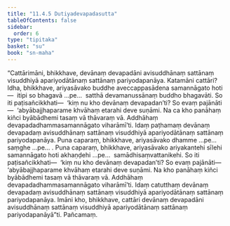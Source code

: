 ```yaml
---
title: "11.4.5 Dutiyadevapadasutta"
tableOfContents: false
sidebar:
  order: 6
type: "tipitaka"
basket: "su"
book: "sn-maha"
---
```



<DynamicBreadcrumb />

<Division number="1031" book="sn-maha" bookNo="14" page="343">

<Paragraph number="2014" book="sn-maha">
“Cattārimāni, bhikkhave, devānaṃ devapadāni avisuddhānaṃ sattānaṃ visuddhiyā apariyodātānaṃ sattānaṃ pariyodapanāya.
</Paragraph>

<Paragraph number="2015" book="sn-maha">
Katamāni cattāri? Idha, bhikkhave, ariyasāvako buddhe aveccappasādena samannāgato hoti—  itipi so bhagavā …pe…  satthā devamanussānaṃ buddho bhagavāti. So iti paṭisañcikkhati—  ‘kiṃ nu kho devānaṃ devapadan’ti? So evaṃ pajānāti—  ‘abyābajjhaparame khvāhaṃ etarahi deve suṇāmi. Na ca kho panāhaṃ kiñci byābādhemi tasaṃ vā thāvaraṃ vā. Addhāhaṃ devapadadhammasamannāgato viharāmī’ti. Idaṃ paṭhamaṃ devānaṃ devapadaṃ avisuddhānaṃ sattānaṃ visuddhiyā apariyodātānaṃ sattānaṃ pariyodapanāya.
</Paragraph>

<Paragraph number="2016" book="sn-maha">
Puna caparaṃ, bhikkhave, ariyasāvako dhamme …pe…  saṃghe …pe… .
</Paragraph>

<Paragraph number="2017" book="sn-maha">
Puna caparaṃ, bhikkhave, ariyasāvako ariyakantehi sīlehi samannāgato hoti akhaṇḍehi …pe…  samādhisaṃvattanikehi. So iti paṭisañcikkhati—  ‘kiṃ nu kho devānaṃ devapadan’ti? So evaṃ pajānāti—  ‘abyābajjhaparame khvāhaṃ etarahi deve suṇāmi. Na kho panāhaṃ kiñci byābādhemi tasaṃ vā thāvaraṃ vā. Addhāhaṃ devapadadhammasamannāgato viharāmī’ti. Idaṃ catutthaṃ devānaṃ devapadaṃ avisuddhānaṃ sattānaṃ visuddhiyā apariyodātānaṃ sattānaṃ pariyodapanāya. Imāni kho, bhikkhave, cattāri devānaṃ devapadāni avisuddhānaṃ sattānaṃ visuddhiyā apariyodātānaṃ sattānaṃ pariyodapanāyā”ti.

</Paragraph>
</Division>

<Paragraph number="2018" type="center" book="sn-maha">
Pañcamaṃ.
</Paragraph>